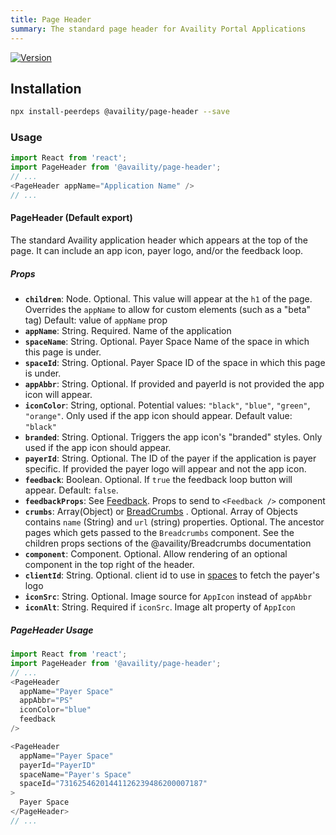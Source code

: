 ```yaml
---
title: Page Header
summary: The standard page header for Availity Portal Applications
---
```


[![Version](https://img.shields.io/npm/v/@availity/page-header.svg?style=for-the-badge)](https://www.npmjs.com/package/@availity/page-header)

## Installation

```bash
npx install-peerdeps @availity/page-header --save
```

### Usage

```javascript
import React from 'react';
import PageHeader from '@availity/page-header';
// ...
<PageHeader appName="Application Name" />
// ...
```

#### PageHeader (Default export)
The standard Availity application header which appears at the top of the page. It can include an app icon, payer logo, and/or the feedback loop.

##### Props

- **`children`**: Node. Optional. This value will appear at the `h1` of the page. Overrides the `appName` to allow for custom elements (such as a "beta" tag) Default: value of `appName` prop
- **`appName`**: String. Required. Name of the application
- **`spaceName`**: String. Optional. Payer Space Name of the space in which this page is under.
- **`spaceId`**: String. Optional. Payer Space ID of the space in which this page is under.
- **`appAbbr`**: String. Optional. If provided and payerId is not provided the app icon will appear.
- **`iconColor`**: String, optional. Potential values: `"black"`, `"blue"`, `"green"`, `"orange"`. Only used if the app icon should appear. Default value: `"black"`
- **`branded`**: String. Optional. Triggers the app icon's "branded" styles. Only used if the app icon should appear.
- **`payerId`**: String. Optional. The ID of the payer if the application is payer specific. If provided the payer logo will appear and not the app icon.
- **`feedback`**: Boolean. Optional. If `true` the feedback loop button will appear. Default: `false`.
- **`feedbackProps`**: See [Feedback](/components/feedback). Props to send to `<Feedback />` component
- **`crumbs`**: Array(Object) or [BreadCrumbs](/components/breadcrumbs) . Optional. Array of Objects contains `name` (String) and `url` (string) properties. Optional. The ancestor pages which gets passed to the `Breadcrumbs` component. See the children props sections of the @availity/Breadcrumbs documentation
- **`component`**: Component. Optional. Allow rendering of an optional component in the top right of the header.
- **`clientId`**: String. Optional. client id to use in [spaces](/components/spaces) to fetch the payer's logo
- **`iconSrc`**: String. Optional. Image source for `AppIcon` instead of `appAbbr`
- **`iconAlt`**: String. Required if `iconSrc`. Image alt property of `AppIcon`

##### PageHeader Usage

```javascript
import React from 'react';
import PageHeader from '@availity/page-header';
// ...
<PageHeader
  appName="Payer Space"
  appAbbr="PS"
  iconColor="blue"
  feedback
/>

<PageHeader
  appName="Payer Space"
  payerId="PayerID"
  spaceName="Payer's Space"
  spaceId="73162546201441126239486200007187"
>
  Payer Space
</PageHeader>
// ...
```
